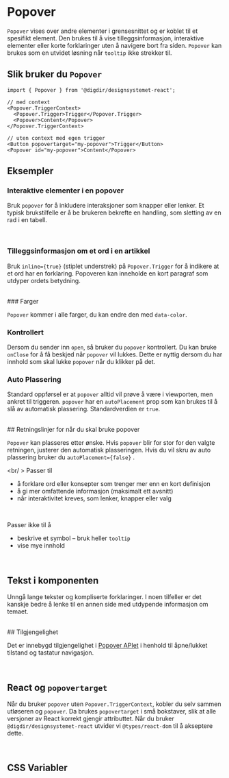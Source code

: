 
<Meta of={PopoverStories} />

# Popover
`Popover` vises over andre elementer i grensesnittet og er koblet til et spesifikt element. Den brukes til å vise tilleggsinformasjon, interaktive elementer eller korte forklaringer uten å navigere bort fra siden. `Popover` kan brukes som en utvidet løsning når `tooltip` ikke strekker til.


<Primary />
<Controls />

## Slik bruker du `Popover`

```tsx
import { Popover } from '@digdir/designsystemet-react';

// med context
<Popover.TriggerContext>
  <Popover.Trigger>Trigger</Popover.Trigger>
  <Popover>Content</Popover>
</Popover.TriggerContext>

// uten context med egen trigger
<Button popovertarget="my-popover">Trigger</Button>
<Popover id="my-popover">Content</Popover>
```

## Eksempler
### Interaktive elementer i en popover

Bruk `popover` for å inkludere interaksjoner som knapper eller lenker. Et typisk brukstilfelle er å be brukeren bekrefte en handling, som sletting av en rad i en tabell.

<Canvas of={PopoverStories.Interactive} />

<br/>

### Tilleggsinformasjon om et ord i en artikkel

Bruk `inline={true}` (stiplet understrek) på `Popover.Trigger` for å indikere at et ord har en forklaring. Popoveren kan inneholde en kort paragraf som utdyper ordets betydning.

<Canvas of={PopoverStories.DottedUnderline} />

<br/>
### Farger

`Popover` kommer i alle farger, du kan endre den med `data-color`.

<Canvas of={PopoverStories.Variants} />

### Kontrollert

Dersom du sender inn `open`, så bruker du `popover` kontrollert. Du kan bruke `onClose` for å få beskjed når `popover` vil lukkes.
Dette er nyttig dersom du har innhold som skal lukke `popover` når du klikker på det.

<Canvas of={PopoverStories.Controlled} />

### Auto Plassering

Standard oppførsel er at `popover` alltid vil prøve å være i viewporten, men ankret til triggeren.
`popover` har en `autoPlacement` prop som kan brukes til å slå av automatisk plassering. Standardverdien er `true`.

<br />
## Retningslinjer for når du skal bruke popover

`Popover` kan plasseres etter ønske. Hvis `popover` blir for stor for den valgte retningen, justerer den automatisk plasseringen. Hvis du vil skru av auto plassering bruker du `autoPlacement={false}` .

<br/ >
Passer til 

* å forklare ord eller konsepter som trenger mer enn en kort definisjon
* å gi mer omfattende informasjon (maksimalt ett avsnitt) 
* når interaktivitet kreves, som lenker, knapper eller valg

<br />

Passer ikke til å

* beskrive et symbol – bruk heller `tooltip`
* vise mye innhold 

<br/>

## Tekst i komponenten

Unngå lange tekster og kompliserte forklaringer. I noen tilfeller er det kanskje bedre å lenke til en annen side med utdypende informasjon om temaet.

<br />
## Tilgjengelighet

Det er innebygd tilgjengelighet i [Popover APIet](https://developer.mozilla.org/en-US/docs/Web/API/Popover_API) i henhold til åpne/lukket tilstand og tastatur navigasjon.

<br />

## React og `popovertarget`
Når du bruker `popover` uten `Popover.TriggerContext`, kobler du selv sammen utløseren og `popover`.
Da brukes `popovertarget` i små bokstaver, slik at alle versjoner av React korrekt gjengir attributtet.
Når du bruker `@digdir/designsystemet-react` utvider vi `@types/react-dom` til å akseptere dette.

<br />

## CSS Variabler

<CssVariables css={css} />
